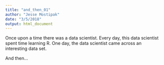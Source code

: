 ```yaml
---
title: "and_then_01"
author: "Jesse Mostipak"
date: "3/5/2018"
output: html_document
---
```


Once upon a time there was a data scientist. Every day, this data scientist spent time learning R. One day, the data scientist came across an interesting data set.

And then...